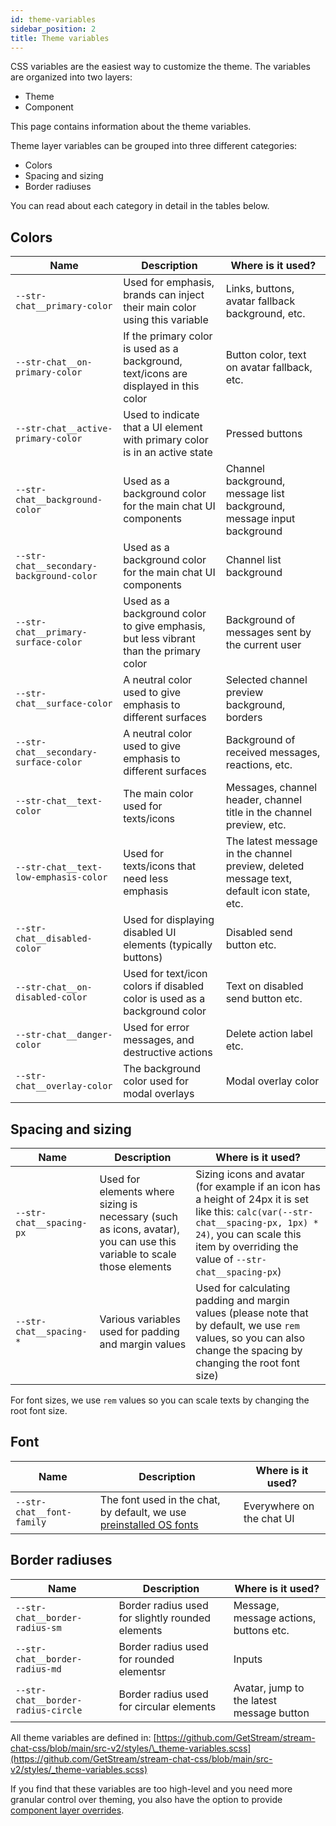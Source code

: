 ```yaml
---
id: theme-variables
sidebar_position: 2
title: Theme variables
---
```


CSS variables are the easiest way to customize the theme. The variables are organized into two layers:

- Theme
- Component

This page contains information about the theme variables.

Theme layer variables can be grouped into three different categories:

- Colors
- Spacing and sizing
- Border radiuses

You can read about each category in detail in the tables below.

## Colors

| Name                                     | Description                                                                          | Where is it used?                                                                         |
| ---------------------------------------- | ------------------------------------------------------------------------------------ | ----------------------------------------------------------------------------------------- |
| `--str-chat__primary-color`              | Used for emphasis, brands can inject their main color using this variable            | Links, buttons, avatar fallback background, etc.                                          |
| `--str-chat__on-primary-color`           | If the primary color is used as a background, text/icons are displayed in this color | Button color, text on avatar fallback, etc.                                               |
| `--str-chat__active-primary-color`       | Used to indicate that a UI element with primary color is in an active state          | Pressed buttons                                                                           |
| `--str-chat__background-color`           | Used as a background color for the main chat UI components                           | Channel background, message list background, message input background                     |
| `--str-chat__secondary-background-color` | Used as a background color for the main chat UI components                           | Channel list background                                                                   |
| `--str-chat__primary-surface-color`      | Used as a background color to give emphasis, but less vibrant than the primary color | Background of messages sent by the current user                                           |
| `--str-chat__surface-color`              | A neutral color used to give emphasis to different surfaces                          | Selected channel preview background, borders                                              |
| `--str-chat__secondary-surface-color`    | A neutral color used to give emphasis to different surfaces                          | Background of received messages, reactions, etc.                                          |
| `--str-chat__text-color`                 | The main color used for texts/icons                                                  | Messages, channel header, channel title in the channel preview, etc.                      |
| `--str-chat__text-low-emphasis-color`    | Used for texts/icons that need less emphasis                                         | The latest message in the channel preview, deleted message text, default icon state, etc. |
| `--str-chat__disabled-color`             | Used for displaying disabled UI elements (typically buttons)                         | Disabled send button etc.                                                                 |
| `--str-chat__on-disabled-color`          | Used for text/icon colors if disabled color is used as a background color            | Text on disabled send button etc.                                                         |
| `--str-chat__danger-color`               | Used for error messages, and destructive actions                                     | Delete action label etc.                                                                  |
| `--str-chat__overlay-color`              | The background color used for modal overlays                                         | Modal overlay color                                                                       |

## Spacing and sizing

| Name                     | Description                                                                                                            | Where is it used?                                                                                                                                                                                                     |
| ------------------------ | ---------------------------------------------------------------------------------------------------------------------- | --------------------------------------------------------------------------------------------------------------------------------------------------------------------------------------------------------------------- |
| `--str-chat__spacing-px` | Used for elements where sizing is necessary (such as icons, avatar), you can use this variable to scale those elements | Sizing icons and avatar (for example if an icon has a height of 24px it is set like this: `calc(var(--str-chat__spacing-px, 1px) * 24)`, you can scale this item by overriding the value of `--str-chat__spacing-px`) |
| `--str-chat__spacing-*`  | Various variables used for padding and margin values                                                                   | Used for calculating padding and margin values (please note that by default, we use `rem` values, so you can also change the spacing by changing the root font size)                                                  |

For font sizes, we use `rem` values so you can scale texts by changing the root font size.

## Font

| Name                      | Description                                                                                         | Where is it used?         |
| ------------------------- | --------------------------------------------------------------------------------------------------- | ------------------------- |
| `--str-chat__font-family` | The font used in the chat, by default, we use [preinstalled OS fonts](https://systemfontstack.com/) | Everywhere on the chat UI |

## Border radiuses

| Name                               | Description                                      | Where is it used?                         |
| ---------------------------------- | ------------------------------------------------ | ----------------------------------------- |
| `--str-chat__border-radius-sm`     | Border radius used for slightly rounded elements | Message, message actions, buttons etc.    |
| `--str-chat__border-radius-md`     | Border radius used for rounded elementsr         | Inputs                                    |
| `--str-chat__border-radius-circle` | Border radius used for circular elements         | Avatar, jump to the latest message button |

All theme variables are defined in: [https://github.com/GetStream/stream-chat-css/blob/main/src-v2/styles/\_theme-variables.scss](https://github.com/GetStream/stream-chat-css/blob/main/src-v2/styles/_theme-variables.scss)

If you find that these variables are too high-level and you need more granular control over theming, you also have the option to provide [component layer overrides](./component-variables.mdx).
